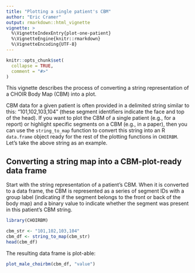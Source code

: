 ```yaml
---
title: "Plotting a single patient's CBM"
author: "Eric Cramer"
output: rmarkdown::html_vignette
vignette: >
  %\VignetteIndexEntry{plot-one-patient}
  %\VignetteEngine{knitr::rmarkdown}
  %\VignetteEncoding{UTF-8}
---
```


```r
knitr::opts_chunk$set(
  collapse = TRUE,
  comment = "#>"
)
```

This vignette describes the process of converting a string representation of a CHOIR Body Map (CBM) into a plot.

CBM data for a given patient is often provided in a delimited string similar to this: "101,102,103,104" (these segment identifiers indicate the face and top of the head). If you want to plot the CBM of a single patient (e.g., for a report) or highlight specific segments on a CBM (e.g., in a paper), then you can use the `string_to_map` function to convert this string into an R `data.frame` object ready for the rest of the plotting functions in `CHOIRBM`. Let's take the above string as an example.

## Converting a string map into a CBM-plot-ready data frame
Start with the string representation of a patient's CBM. When it is converted to a data frame, the CBM is represented as a series of segment IDs with a group label (indicating if the segment belongs to the front or back of the body map) and a binary value to indicate whether the segment was present in this patient's CBM string.

```r
library(CHOIRBM)

cbm_str <- "101,102,103,104"
cbm_df <- string_to_map(cbm_str)
head(cbm_df)
```

The resulting data frame is plot-able:

```r
plot_male_choirbm(cbm_df, "value")
```
